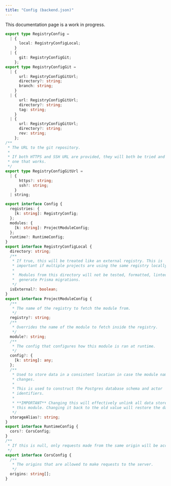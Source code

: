 ```yaml
---
title: "Config (backend.json)"
---
```


<Note>This documentation page is a work in progress.</Note>

```typescript
export type RegistryConfig =
  | {
      local: RegistryConfigLocal;
    }
  | {
      git: RegistryConfigGit;
    };
export type RegistryConfigGit =
  | {
      url: RegistryConfigGitUrl;
      directory?: string;
      branch: string;
    }
  | {
      url: RegistryConfigGitUrl;
      directory?: string;
      tag: string;
    }
  | {
      url: RegistryConfigGitUrl;
      directory?: string;
      rev: string;
    };
/**
 * The URL to the git repository.
 *
 * If both HTTPS and SSH URL are provided, they will both be tried and use the
 * one that works.
 */
export type RegistryConfigGitUrl =
  | {
      https?: string;
      ssh?: string;
    }
  | string;

export interface Config {
  registries: {
    [k: string]: RegistryConfig;
  };
  modules: {
    [k: string]: ProjectModuleConfig;
  };
  runtime?: RuntimeConfig;
}
export interface RegistryConfigLocal {
  directory: string;
  /**
   * If true, this will be treated like an external registry. This is
   * important if multiple projects are using the same registry locally.
   *
   *  Modules from this directory will not be tested, formatted, linted, and
   *  generate Prisma migrations.
   */
  isExternal?: boolean;
}
export interface ProjectModuleConfig {
  /**
   * The name of the registry to fetch the module from.
   */
  registry?: string;
  /**
   * Overrides the name of the module to fetch inside the registry.
   */
  module?: string;
  /**
   * The config that configures how this module is ran at runtime.
   */
  config?: {
    [k: string]: any;
  };
  /**
   * Used to store data in a consistent location in case the module name
   * changes.
   *
   * This is used to construct the Postgres database schema and actor
   * identifiers.
   *
   * **IMPORTANT** Changing this will effectively unlink all data stored in
   * this module. Changing it back to the old value will restore the data.
   */
  storageAlias?: string;
}
export interface RuntimeConfig {
  cors?: CorsConfig;
}
/**
 * If this is null, only requests made from the same origin will be accepted
 */
export interface CorsConfig {
  /**
   * The origins that are allowed to make requests to the server.
   */
  origins: string[];
}
```
